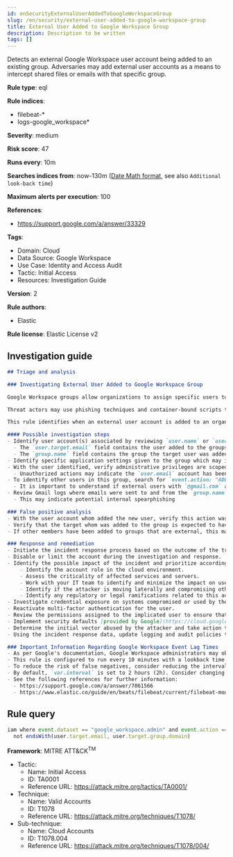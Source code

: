 ```yaml
---
id: enSecurityExternalUserAddedToGoogleWorkspaceGroup
slug: /en/security/external-user-added-to-google-workspace-group
title: External User Added to Google Workspace Group
description: Description to be written
tags: []
---
```


<div id="external-user-added-to-google-workspace-group"></div>

Detects an external Google Workspace user account being added to an existing group. Adversaries may add external user accounts as a means to intercept shared files or emails with that specific group.

**Rule type**: eql

**Rule indices**: 

* filebeat-*
* logs-google_workspace*

**Severity**: medium

**Risk score**: 47

**Runs every**: 10m

**Searches indices from**: now-130m ([Date Math format](((ref))/common-options.html#date-math), see also <DocLink id="enSecurityRulesUiCreate" section="set-the-rules-schedule">`Additional look-back time`</DocLink>)

**Maximum alerts per execution**: 100

**References**: 

* https://support.google.com/a/answer/33329

**Tags**: 

* Domain: Cloud
* Data Source: Google Workspace
* Use Case: Identity and Access Audit
* Tactic: Initial Access
* Resources: Investigation Guide

**Version**: 2

**Rule authors**: 

* Elastic

**Rule license**: Elastic License v2

## Investigation guide

```markdown
## Triage and analysis

### Investigating External User Added to Google Workspace Group

Google Workspace groups allow organizations to assign specific users to a group that can share resources. Application specific roles can be manually set for each group, but if not inherit permissions from the top-level organizational unit.

Threat actors may use phishing techniques and container-bound scripts to add external Google accounts to an organization's groups with editorial privileges. As a result, the user account is unable to manually access the organization's resources, settings and files, but will receive anything shared to the group. As a result, confidential information could be leaked or perhaps documents shared with editorial privileges be weaponized for further intrusion.

This rule identifies when an external user account is added to an organization's groups where the domain name of the target does not match the Google Workspace domain.

#### Possible investigation steps
- Identify user account(s) associated by reviewing `user.name` or `user.email` in the alert
  - The `user.target.email` field contains the user added to the groups
  - The `group.name` field contains the group the target user was added to
- Identify specific application settings given to the group which may indicate motive for the external user joining a particular group
- With the user identified, verify administrative privileges are scoped properly to add external users to the group
  - Unauthorized actions may indicate the `user.email` account has been compromised or leveraged to add an external user
- To identify other users in this group, search for `event.action: "ADD_GROUP_MEMBER"`
  - It is important to understand if external users with `@gmail.com` are expected to be added to this group based on historical references
- Review Gmail logs where emails were sent to and from the `group.name` value
  - This may indicate potential internal spearphishing

### False positive analysis
- With the user account whom added the new user, verify this action was intentional
- Verify that the target whom was added to the group is expected to have access to the organization's resources and data
- If other members have been added to groups that are external, this may indicate historically that this action is expected

### Response and remediation
- Initiate the incident response process based on the outcome of the triage.
- Disable or limit the account during the investigation and response.
- Identify the possible impact of the incident and prioritize accordingly; the following actions can help you gain context:
    - Identify the account role in the cloud environment.
    - Assess the criticality of affected services and servers.
    - Work with your IT team to identify and minimize the impact on users.
    - Identify if the attacker is moving laterally and compromising other accounts, servers, or services.
    - Identify any regulatory or legal ramifications related to this activity.
- Investigate credential exposure on systems compromised or used by the attacker to ensure all compromised accounts are identified. Reset passwords or delete API keys as needed to revoke the attacker's access to the environment. Work with your IT teams to minimize the impact on business operations during these actions.
- Reactivate multi-factor authentication for the user.
- Review the permissions assigned to the implicated user to ensure that the least privilege principle is being followed.
- Implement security defaults [provided by Google](https://cloud.google.com/security-command-center/docs/how-to-investigate-threats).
- Determine the initial vector abused by the attacker and take action to prevent reinfection via the same vector.
- Using the incident response data, update logging and audit policies to improve the mean time to detect (MTTD) and the mean time to respond (MTTR).

### Important Information Regarding Google Workspace Event Lag Times
- As per Google's documentation, Google Workspace administrators may observe lag times ranging from minutes up to 3 days between the time of an event's occurrence and the event being visible in the Google Workspace admin/audit logs.
- This rule is configured to run every 10 minutes with a lookback time of 130 minutes.
- To reduce the risk of false negatives, consider reducing the interval that the Google Workspace (formerly G Suite) Filebeat module polls Google's reporting API for new events.
- By default, `var.interval` is set to 2 hours (2h). Consider changing this interval to a lower value, such as 10 minutes (10m).
- See the following references for further information:
  - https://support.google.com/a/answer/7061566
  - https://www.elastic.co/guide/en/beats/filebeat/current/filebeat-module-google_workspace.html
```

## Rule query

```js
iam where event.dataset == "google_workspace.admin" and event.action == "ADD_GROUP_MEMBER" and
  not endsWith(user.target.email, user.target.group.domain)

```

**Framework**: MITRE ATT&CK<sup>TM</sup>

* Tactic:
    * Name: Initial Access
    * ID: TA0001
    * Reference URL: https://attack.mitre.org/tactics/TA0001/
* Technique:
    * Name: Valid Accounts
    * ID: T1078
    * Reference URL: https://attack.mitre.org/techniques/T1078/
* Sub-technique:
    * Name: Cloud Accounts
    * ID: T1078.004
    * Reference URL: https://attack.mitre.org/techniques/T1078/004/

